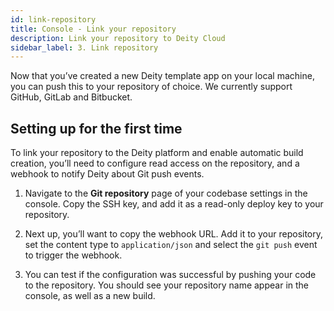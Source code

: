 ```yaml
---
id: link-repository
title: Console - Link your repository
description: Link your repository to Deity Cloud
sidebar_label: 3. Link repository
---
```


Now that you’ve created a new Deity template app on your local machine, you can push this to your repository of choice. We currently support GitHub, GitLab and Bitbucket.

## Setting up for the first time

To link your repository to the Deity platform and enable automatic build creation, you’ll need to configure read access on the repository, and a webhook to notify Deity about Git push events.

1. Navigate to the **Git repository** page of your codebase settings in the console. Copy the SSH key, and add it as a read-only deploy key to your repository.

2. Next up, you’ll want to copy the webhook URL. Add it to your repository, set the content type to `application/json` and select the <code>git push</code> event to trigger the webhook.

3. You can test if the configuration was successful by pushing your code to the repository. You should see your repository name appear in the console, as well as a new build.
